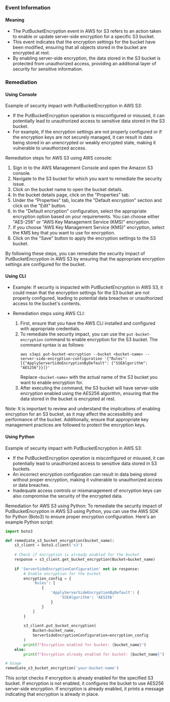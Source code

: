 
### Event Information

#### Meaning

- The PutBucketEncryption event in AWS for S3 refers to an action taken to enable or update server-side encryption for a specific S3 bucket.
- This event indicates that the encryption settings for the bucket have been modified, ensuring that all objects stored in the bucket are encrypted at rest.
- By enabling server-side encryption, the data stored in the S3 bucket is protected from unauthorized access, providing an additional layer of security for sensitive information.

### Remediation

#### Using Console

Example of security impact with PutBucketEncryption in AWS S3:
- If the PutBucketEncryption operation is misconfigured or misused, it can potentially lead to unauthorized access to sensitive data stored in the S3 bucket.
- For example, if the encryption settings are not properly configured or if the encryption keys are not securely managed, it can result in data being stored in an unencrypted or weakly encrypted state, making it vulnerable to unauthorized access.

Remediation steps for AWS S3 using AWS console:
1. Sign in to the AWS Management Console and open the Amazon S3 console.
2. Navigate to the S3 bucket for which you want to remediate the security issue.
3. Click on the bucket name to open the bucket details.
4. In the bucket details page, click on the "Properties" tab.
5. Under the "Properties" tab, locate the "Default encryption" section and click on the "Edit" button.
6. In the "Default encryption" configuration, select the appropriate encryption option based on your requirements. You can choose either "AES-256" or "AWS Key Management Service (KMS)" encryption.
7. If you choose "AWS Key Management Service (KMS)" encryption, select the KMS key that you want to use for encryption.
8. Click on the "Save" button to apply the encryption settings to the S3 bucket.

By following these steps, you can remediate the security impact of PutBucketEncryption in AWS S3 by ensuring that the appropriate encryption settings are configured for the bucket.

#### Using CLI

- Example: If security is impacted with PutBucketEncryption in AWS S3, it could mean that the encryption settings for the S3 bucket are not properly configured, leading to potential data breaches or unauthorized access to the bucket's contents.

- Remediation steps using AWS CLI:
  1. First, ensure that you have the AWS CLI installed and configured with appropriate credentials.
  2. To remediate the security impact, you can use the `put-bucket-encryption` command to enable encryption for the S3 bucket. The command syntax is as follows:
     ```
     aws s3api put-bucket-encryption --bucket <bucket-name> --server-side-encryption-configuration '{"Rules": [{"ApplyServerSideEncryptionByDefault": {"SSEAlgorithm": "AES256"}}]}'
     ```
     Replace `<bucket-name>` with the actual name of the S3 bucket you want to enable encryption for.
  3. After executing the command, the S3 bucket will have server-side encryption enabled using the AES256 algorithm, ensuring that the data stored in the bucket is encrypted at rest.

Note: It is important to review and understand the implications of enabling encryption for an S3 bucket, as it may affect the accessibility and performance of the bucket. Additionally, ensure that appropriate key management practices are followed to protect the encryption keys.

#### Using Python

Example of security impact with PutBucketEncryption in AWS S3:
- If the PutBucketEncryption operation is misconfigured or misused, it can potentially lead to unauthorized access to sensitive data stored in S3 buckets.
- An incorrect encryption configuration can result in data being stored without proper encryption, making it vulnerable to unauthorized access or data breaches.
- Inadequate access controls or mismanagement of encryption keys can also compromise the security of the encrypted data.

Remediation for AWS S3 using Python:
To remediate the security impact of PutBucketEncryption in AWS S3 using Python, you can use the AWS SDK for Python (Boto3) to ensure proper encryption configuration. Here's an example Python script:

```python
import boto3

def remediate_s3_bucket_encryption(bucket_name):
    s3_client = boto3.client('s3')
    
    # Check if encryption is already enabled for the bucket
    response = s3_client.get_bucket_encryption(Bucket=bucket_name)
    
    if 'ServerSideEncryptionConfiguration' not in response:
        # Enable encryption for the bucket
        encryption_config = {
            'Rules': [
                {
                    'ApplyServerSideEncryptionByDefault': {
                        'SSEAlgorithm': 'AES256'
                    }
                }
            ]
        }
        
        s3_client.put_bucket_encryption(
            Bucket=bucket_name,
            ServerSideEncryptionConfiguration=encryption_config
        )
        print(f"Encryption enabled for bucket: {bucket_name}")
    else:
        print(f"Encryption already enabled for bucket: {bucket_name}")

# Usage
remediate_s3_bucket_encryption('your-bucket-name')
```

This script checks if encryption is already enabled for the specified S3 bucket. If encryption is not enabled, it configures the bucket to use AES256 server-side encryption. If encryption is already enabled, it prints a message indicating that encryption is already in place.

